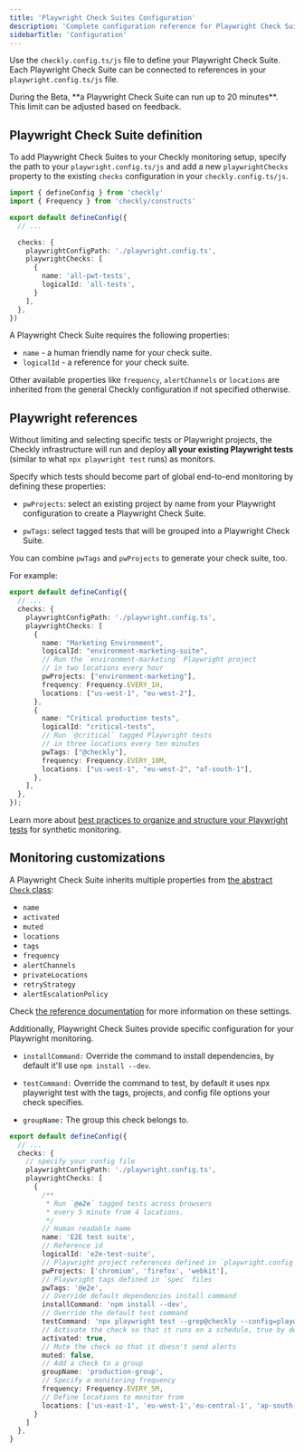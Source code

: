 ```yaml
---
title: 'Playwright Check Suites Configuration'
description: 'Complete configuration reference for Playwright Check Suites including all available options and examples.'
sidebarTitle: 'Configuration'
---
```



<PlaywrightCheckSuiteBetaNote />

Use the `checkly.config.ts/js` file to define your Playwright Check Suite. Each Playwright Check Suite can be connected to references in your `playwright.config.ts/js` file.

<Info>
During the Beta, **a Playwright Check Suite can run up to 20 minutes**. This limit can be adjusted based on feedback.
</Info>

## Playwright Check Suite definition

To add Playwright Check Suites to your Checkly monitoring setup, specify the path to your `playwright.config.ts/js` and add a new `playwrightChecks` property to the existing `checks` configuration in your `checkly.config.ts/js`.

```typescript checkly.config.ts highlight={8-14}
import { defineConfig } from 'checkly'
import { Frequency } from 'checkly/constructs'

export default defineConfig({
  // ...

  checks: {
    playwrightConfigPath: './playwright.config.ts',
    playwrightChecks: [
      {
        name: 'all-pwt-tests',
        logicalId: 'all-tests',
      }
    ],
  },
})
```

A Playwright Check Suite requires the following properties:

* `name` - a human friendly name for your check suite.
* `logicalId` - a reference for your check suite.

Other available properties like `frequency`, `alertChannels` or `locations` are inherited from the general Checkly configuration if not specified otherwise.

## Playwright references

Without limiting and selecting specific tests or Playwright projects, the Checkly infrastructure will run and deploy **all your existing Playwright tests** (similar to what `npx playwright test` runs) as monitors.

Specify which tests should become part of global end-to-end monitoring by defining these properties:

* `pwProjects`: select an existing project by name from your Playwright configuration to create a Playwright Check Suite.

* `pwTags`: select tagged tests that will be grouped into a Playwright Check Suite.

You can combine `pwTags` and `pwProjects` to generate your check suite, too.

For example:

```typescript checkly.config.ts highlight={11, 20}
export default defineConfig({
  // ...
  checks: {
    playwrightConfigPath: './playwright.config.ts',
    playwrightChecks: [
      {
        name: "Marketing Environment",
        logicalId: "environment-marketing-suite",
        // Run the `environment-marketing` Playwright project
        // in two locations every hour
        pwProjects: ["environment-marketing"],
        frequency: Frequency.EVERY_1H,
        locations: ["us-west-1", "eu-west-2"],
      },
      {
        name: "Critical production tests",
        logicalId: "critical-tests",
        // Run `@critical` tagged Playwright tests
        // in three locations every ten minutes
        pwTags: ["@checkly"],
        frequency: Frequency.EVERY_10M,
        locations: ["us-west-1", "eu-west-2", "af-south-1"],
      },
    ],
  },
});
```

Learn more about [best practices to organize and structure your Playwright tests](/detect/synthetic-monitoring/playwright-checks/test-organization/) for synthetic monitoring.

## Monitoring customizations

A Playwright Check Suite inherits multiple properties from [the abstract `Check` class](/cli/constructs-reference/#check):

- `name`
- `activated`
- `muted`
- `locations`
- `tags`
- `frequency`
- `alertChannels`
- `privateLocations`
- `retryStrategy`
- `alertEscalationPolicy`

Check [the reference documentation](/constructs/project#param-checks-playwright-checks) for more information on these settings.

Additionally, Playwright Check Suites provide specific configuration for your Playwright monitoring.

* `installCommand:` Override the command to install dependencies, by default it'll use `npm install --dev`.

* `testCommand:` Override the command to test, by default it uses npx playwright test with the tags, projects, and config file options your check specifies.

* `groupName:` The group this check belongs to.

```typescript checkly.config.ts
export default defineConfig({
  // ...
  checks: {
    // specify your config file
    playwrightConfigPath: './playwright.config.ts',
    playwrightChecks: [
      {
        /**
         * Run `@e2e` tagged tests across browsers
         * every 5 minute from 4 locations.
         */
        // Human readable name
        name: 'E2E test suite',
        // Reference id
        logicalId: 'e2e-test-suite',
        // Playwright project references defined in `playwright.config`
        pwProjects: ['chromium', 'firefox', 'webkit'],
        // Playwright tags defined in `spec` files
        pwTags: '@e2e',
        // Override default dependencies install command
        installCommand: 'npm install --dev',
        // Override the default test command
        testCommand: 'npx playwright test --grep@checkly --config=playwright.foo.config.ts',
        // Activate the check so that it runs on a schedule, true by default
        activated: true,
        // Mute the check so that it doesn't send alerts
        muted: false,
        // Add a check to a group
        groupName: 'production-group',
        // Specify a monitoring frequency
        frequency: Frequency.EVERY_5M,
        // Define locations to monitor from
        locations: ['us-east-1', 'eu-west-1','eu-central-1', 'ap-south-1'],
      }
    ]
  },
}
```
